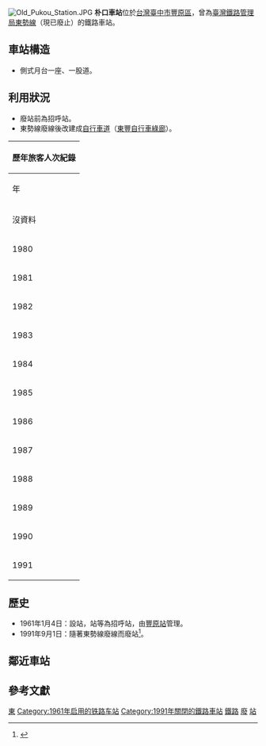 {{Infobox_Station|
RouteType=Tra|
Title=朴口車站|
EngTitle=Pukou Station|
|linecolour=#0008BD|
ImageName=|
ImageSize=265px|
Code=無|
Operator=[[臺灣鐵路管理局|臺灣鐵路管理局]]|
Line=[[東勢線|東勢線]]|
Place=[[臺中市|臺中市]][[豐原區|豐原區]]|
Style=平面車站|
StartDate=1961年1月4日|
EndDate=1991年9月1日|
TraOldName=|
TraLevel=招呼站（裁撤前）|
TraPlatformS=側式月台一座| 
TraElecCode=ㄆㄎ|
TraWeb=|
TraStartLocal=豐原|
TraMile=3.4|
}}
[[File:Old_Pukou_Station.JPG|thumb]]
'''朴口車站'''位於[[台灣|台灣]][[臺中市|臺中市]][[豐原區|豐原區]]，曾為[[臺灣鐵路管理局|臺灣鐵路管理局]][[東勢線|東勢線]]（現已廢止）的鐵路車站。

==車站構造==
*側式月台一座、一股道。

==利用狀況==
*廢站前為招呼站。
*東勢線廢線後改建成[[單車徑|自行車道]]（[[東豐自行車綠廊|東豐自行車綠廊]]）。
{|class="wikitable mw-collapsible" style="text-align: right; font-size:85%"
!colspan=7| 歷年旅客人次紀錄
|-
!rowspan=2|年
!colspan=4|年間
!colspan=2|1日平均
|-
!上車
!下車
!上下車
!width=1em|來源
!上車
!上下車
|-
| colspan=7|沒資料
|-
| 1980||5,635||6,226||11,861||<ref>{{Cite report |url=https://twinfo.ncl.edu.tw/tiqry/hypage.cgi?HYPAGE=search/merge_pdf.hpg&dtd_id=11&type=s&sysid=T1936289 |pages=頁70-87 |edition=中華民國69年 |title=臺灣鐵路統計年報 |chapter=各站客貨運狀況 Volume of Passenger & Freight Traffic |year=1981年6月 |author=交通部臺灣鐵路管理局 |publisher=國家圖書館 政府統計資訊網 |date= |access-date=2021-12-27 |archive-date=2021-08-24 |archive-url=https://web.archive.org/web/20210824073254/https://twinfo.ncl.edu.tw/tiqry/hypage.cgi?HYPAGE=search%2Fmerge_pdf.hpg&dtd_id=11&type=s&sysid=T1936289 |dead-url=no }}</ref>||15||32
|-
| 1981||3,831||6,911||10,742||<ref>{{Cite report |url=https://twinfo.ncl.edu.tw/tiqry/hypage.cgi?HYPAGE=search/merge_pdf.hpg&dtd_id=11&type=s&sysid=T1936190 |pages=頁68-81 |edition=中華民國70年 |title=臺灣鐵路統計年報 |chapter=各站客貨運狀況 Volume of Passenger & Freight Traffic |year=1982年6月 |author=交通部臺灣鐵路管理局 |publisher=國家圖書館 政府統計資訊網 |date= |access-date=2021-12-27 |archive-date=2021-08-24 |archive-url=https://web.archive.org/web/20210824071018/https://twinfo.ncl.edu.tw/tiqry/hypage.cgi?HYPAGE=search%2Fmerge_pdf.hpg&dtd_id=11&type=s&sysid=T1936190 |dead-url=no }}</ref>||10||29
|-
| 1982||3,124||9,360||12,484||<ref>{{Cite report |url=https://twinfo.ncl.edu.tw/tiqry/hypage.cgi?HYPAGE=search/merge_pdf.hpg&dtd_id=11&type=s&sysid=T1936081 |pages=頁62-75 |edition=中華民國71年 |title=臺灣鐵路統計年報 |chapter=各站客貨運狀況 Volume of Passenger & Freight Traffic |year=1983年6月 |author=交通部臺灣鐵路管理局 |publisher=國家圖書館 政府統計資訊網 |date= |access-date=2021-12-27 |archive-date=2021-08-24 |archive-url=https://web.archive.org/web/20210824071019/https://twinfo.ncl.edu.tw/tiqry/hypage.cgi?HYPAGE=search%2Fmerge_pdf.hpg&dtd_id=11&type=s&sysid=T1936081 |dead-url=no }}</ref>||9||34
|-
| 1983||1,708||2,236||3,944||<ref>{{Cite report |url=https://twinfo.ncl.edu.tw/tiqry/hypage.cgi?HYPAGE=search/merge_pdf.hpg&dtd_id=11&type=s&sysid=T1935978 |pages=頁64-75 |edition=中華民國72年 |title=臺灣鐵路統計年報 |chapter=各站客貨運狀況 Volume of Passenger & Freight Traffic |year=1984年6月 |author=交通部臺灣鐵路管理局 |publisher=國家圖書館 政府統計資訊網 |date= |access-date=2021-12-27 |archive-date=2021-08-24 |archive-url=https://web.archive.org/web/20210824071047/https://twinfo.ncl.edu.tw/tiqry/hypage.cgi?HYPAGE=search%2Fmerge_pdf.hpg&dtd_id=11&type=s&sysid=T1935978 |dead-url=no }}</ref>||5||11
|-
| 1984||2,262||4,779||7,041||<ref>{{Cite report |url=https://twinfo.ncl.edu.tw/tiqry/hypage.cgi?HYPAGE=search/merge_pdf.hpg&dtd_id=11&type=s&sysid=T1935893 |pages=頁66-77 |edition=中華民國73年 |title=臺灣鐵路統計年報 |chapter=各站客貨運狀況 Volume of Passenger & Freight Traffic |year=1985年6月 |author=交通部臺灣鐵路管理局 |publisher=國家圖書館 政府統計資訊網 |date= |access-date=2021-12-27 |archive-date=2021-08-24 |archive-url=https://web.archive.org/web/20210824071018/https://twinfo.ncl.edu.tw/tiqry/hypage.cgi?HYPAGE=search%2Fmerge_pdf.hpg&dtd_id=11&type=s&sysid=T1935893 |dead-url=no }}</ref>||6||19
|-
| 1985||2,663||4,250||6,913||<ref>{{Cite report |url=https://twinfo.ncl.edu.tw/tiqry/hypage.cgi?HYPAGE=search/merge_pdf.hpg&dtd_id=11&type=s&sysid=T1935807 |pages=頁66-77 |edition=中華民國74年 |title=臺灣鐵路統計年報 |chapter=各站客貨運狀況 Volume of Passenger & Freight Traffic |year=1986年6月 |author=交通部臺灣鐵路管理局 |publisher=國家圖書館 政府統計資訊網 |date= |access-date=2021-12-27 |archive-date=2021-09-06 |archive-url=https://web.archive.org/web/20210906134614/https://twinfo.ncl.edu.tw/tiqry/hypage.cgi?HYPAGE=search%2Fmerge_pdf.hpg&dtd_id=11&type=s&sysid=T1935807 |dead-url=no }}</ref>||7||19
|-
| 1986||1,062||1,245||2,307||<ref>{{Cite report |url=https://twinfo.ncl.edu.tw/tiqry/hypage.cgi?HYPAGE=search/merge_pdf.hpg&dtd_id=11&type=s&sysid=T1935725 |pages=頁64-75 |edition=中華民國75年 |title=臺灣鐵路統計年報 |chapter=各站客貨運狀況 Volume of Passenger & Freight Traffic |year=1987年6月 |author=交通部臺灣鐵路管理局 |publisher=國家圖書館 政府統計資訊網 |date= |access-date=2021-12-27 |archive-date=2021-08-24 |archive-url=https://web.archive.org/web/20210824080015/https://twinfo.ncl.edu.tw/tiqry/hypage.cgi?HYPAGE=search%2Fmerge_pdf.hpg&dtd_id=11&type=s&sysid=T1935725 |dead-url=no }}</ref>||3||6
|-
| 1987||1,084||1,770||2,854||<ref>{{Cite report |url=https://twinfo.ncl.edu.tw/tiqry/hypage.cgi?HYPAGE=search/merge_pdf.hpg&dtd_id=11&type=s&sysid=T1935625 |pages=頁62-73 |edition=中華民國76年 |title=臺灣鐵路統計年報 |chapter=各站客貨運狀況 Volume of Passenger & Freight Traffic |year=1988年6月 |author=交通部臺灣鐵路管理局 |publisher=國家圖書館 政府統計資訊網 |date= |access-date=2021-12-27 |archive-date=2021-08-24 |archive-url=https://web.archive.org/web/20210824074609/https://twinfo.ncl.edu.tw/tiqry/hypage.cgi?HYPAGE=search%2Fmerge_pdf.hpg&dtd_id=11&type=s&sysid=T1935625 |dead-url=no }}</ref>||3||8
|-
| 1988||1,268||1,730||2,998||<ref>{{Cite report |url=https://twinfo.ncl.edu.tw/tiqry/hypage.cgi?HYPAGE=search/merge_pdf.hpg&dtd_id=11&type=s&sysid=T1935547 |pages=頁42-53 |edition=中華民國77年 |title=臺灣鐵路統計年報 |chapter=各站客貨運狀況 Volume of Passenger & Freight Traffic |year=1989年6月 |author=交通部臺灣鐵路管理局 |publisher=國家圖書館 政府統計資訊網 |date= |access-date=2021-12-27 |archive-date=2021-08-24 |archive-url=https://web.archive.org/web/20210824081431/https://twinfo.ncl.edu.tw/tiqry/hypage.cgi?HYPAGE=search%2Fmerge_pdf.hpg&dtd_id=11&type=s&sysid=T1935547 |dead-url=no }}</ref>||3||8
|-
| 1989||1,387||1,573||2,960||<ref>{{Cite report |url=https://twinfo.ncl.edu.tw/tiqry/hypage.cgi?HYPAGE=search/merge_pdf.hpg&dtd_id=11&type=s&sysid=T1935470 |pages=頁46-57 |edition=中華民國78年 |title=臺灣鐵路統計年報 |chapter=各站客貨運狀況 Volume of Passenger & Freight Traffic |year=1990年6月 |author=交通部臺灣鐵路管理局 |publisher=國家圖書館 政府統計資訊網 |date= |access-date=2021-12-27 |archive-date=2021-09-06 |archive-url=https://web.archive.org/web/20210906131727/https://twinfo.ncl.edu.tw/tiqry/hypage.cgi?HYPAGE=search%2Fmerge_pdf.hpg&dtd_id=11&type=s&sysid=T1935470 |dead-url=no }}</ref>||4||8
|-
| 1990||1,500||1,718||3,218||<ref>{{Cite report |url=https://twinfo.ncl.edu.tw/tiqry/hypage.cgi?HYPAGE=search/merge_pdf.hpg&dtd_id=11&type=s&sysid=T1935379 |pages=頁48-59 |edition=中華民國79年 |title=臺灣鐵路統計年報 |chapter=各站客貨運狀況 Volume of Passenger & Freight Traffic |year=1991年6月 |author=交通部臺灣鐵路管理局 |publisher=國家圖書館 政府統計資訊網 |date= |access-date=2021-12-27 |archive-date=2021-09-06 |archive-url=https://web.archive.org/web/20210906131729/https://twinfo.ncl.edu.tw/tiqry/hypage.cgi?HYPAGE=search%2Fmerge_pdf.hpg&dtd_id=11&type=s&sysid=T1935379 |dead-url=no }}</ref>||4||9
|-
| 1991||752||1,186||1,938||<ref>{{Cite report |url=https://twinfo.ncl.edu.tw/tiqry/hypage.cgi?HYPAGE=search/merge_pdf.hpg&dtd_id=11&type=s&sysid=T1935286 |pages=頁48-59 |edition=中華民國80年 |title=臺灣鐵路統計年報 |chapter=各站客貨運狀況 Volume of Passenger & Freight Traffic |year=1992年6月 |author=交通部臺灣鐵路管理局 |publisher=國家圖書館 政府統計資訊網 |date= |access-date=2021-12-27 |archive-date=2021-09-06 |archive-url=https://web.archive.org/web/20210906134620/https://twinfo.ncl.edu.tw/tiqry/hypage.cgi?HYPAGE=search%2Fmerge_pdf.hpg&dtd_id=11&type=s&sysid=T1935286 |dead-url=no }}</ref>||3||8
|}

==歷史==
*1961年1月4日：設站，站等為招呼站，由[[豐原車站_(台灣)|豐原站]]管理。
*1991年9月1日：隨著東勢線廢線而廢站<ref>{{Cite report |url=https://twinfo.ncl.edu.tw/tiqry/hypage.cgi?HYPAGE=search/merge_pdf.hpg&dtd_id=11&type=s&sysid=T1935277&jid=99240198 |title=臺灣鐵路統計年報 |edition=中華民國80年 |chapter=提要分析＝Summary Analysis 一、概述 |page=1 |year=1992年6月 |author=交通部臺灣鐵路管理局 |publisher=國家圖書館 政府統計資訊網 |date= |access-date=2021-12-27 |archive-date=2021-12-17 |archive-url=https://web.archive.org/web/20211217120957/https://twinfo.ncl.edu.tw/tiqry/hypage.cgi?HYPAGE=search%2Fmerge_pdf.hpg&dtd_id=11&type=s&sysid=T1935277&jid=99240198 |dead-url=no }}</ref>。

==鄰近車站==
{{start rail box|[[臺灣鐵路管理局|臺灣鐵路管理局]]}}
{{s-abandoned|[[豐原北號誌站|豐原北號誌]]}}
{{s-line|[[東勢線|東勢線]]|（廢止）|#0008BD}}
{{s-abandoned|[[石岡車站_(台灣)|石岡車站]]}}
{{end box}}

==參考文獻==
{{reflist}}
{{台灣鐵路東勢線}}
[[Category:台灣鐵路廢站|東]]
[[Category:1961年启用的铁路车站|Category:1961年启用的铁路车站]]
[[Category:1991年關閉的鐵路車站|Category:1991年關閉的鐵路車站]]
[[Category:豐原區交通|鐵路]]
[[Category:台中市鐵路車站|廢]]
[[Category:臺中市交通史|站]]
